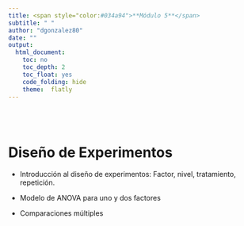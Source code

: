 ```yaml
---
title: <span style="color:#034a94">**Módulo 5**</span>
subtitle: " "
author: "dgonzalez80"
date: ""
output:
  html_document:
    toc: no
    toc_depth: 2
    toc_float: yes
    code_folding: hide
    theme:  flatly
---
```


<br/><br/>

# **Diseño de Experimentos**

* Introducción al diseño de experimentos: Factor, nivel, tratamiento, repetición.

* Modelo de ANOVA para uno y dos factores

* Comparaciones múltiples



<br/><br/>
